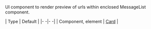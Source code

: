 UI component to render preview of urls within enclosed MessageList component.

| Type | Default |
|- -|- -|
| Component, element | [Card](/reactnative/ui-components/card) |
